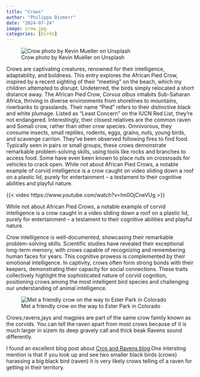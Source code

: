 ```yaml
---
title: "Crows"
author: "Philippa Dismorr"
date: "2024-07-24"
image: crow.jpg
categories: [birds]
---
```


![Crow photo by Kevin Mueller on Unsplash](crow.jpg)

Crows are captivating creatures, renowned for their intelligence, adaptability, and boldness. This entry explores the African Pied Crow, inspired by a recent sighting of their "meeting" on the beach, which my children attempted to disrupt. Undeterred, the birds simply relocated a short distance away.
The African Pied Crow, *Corvus albus* inhabits Sub-Saharan Africa, thriving in diverse environments from shorelines to mountains, riverbanks to grasslands. Their name "Pied" refers to their distinctive black and white plumage. Listed as "Least Concern" on the IUCN Red List, they're not endangered. Interestingly, their closest relatives are the common raven and Somali crow, rather than other crow species. Omnivorous, they consume insects, small reptiles, rodents, eggs, grains, nuts, young birds, and scavenge carrion. They've been observed following fires to find food. Typically seen in pairs or small groups, these crows demonstrate remarkable problem-solving skills, using tools like rocks and branches to access food. Some have even been known to place nuts on crossroads for vehicles to crack open.
While not about African Pied Crows, a notable example of corvid intelligence is a crow caught on video sliding down a roof on a plastic lid, purely for entertainment – a testament to their cognitive abilities and playful nature.

{{< video https://www.youtube.com/watch?v=hn0OjCneVUg >}}

While not about African Pied Crows, a notable example of corvid intelligence is a crow caught in a video sliding down a roof on a plastic lid, purely for entertainment – a testament to their cognitive abilities and playful nature.

Crow intelligence is well-documented, showcasing their remarkable problem-solving skills. Scientific studies have revealed their exceptional long-term memory, with crows capable of recognizing and remembering human faces for years. This cognitive prowess is complemented by their emotional intelligence. In captivity, crows often form strong bonds with their keepers, demonstrating their capacity for social connections. These traits collectively highlight the sophisticated nature of corvid cognition, positioning crows among the most intelligent bird species and challenging our understanding of animal intelligence.

![Met a friendly crow on the way to Ester Park in Colorado](friendly-crow.jpg)

Crows,ravens,jays and magpies are part of the same crow family known as the corvids. You can tell the raven apart from most crows because of it is much larger in sizem its deep gravely call and thick beak Ravens sound differently. 

I found an excellent blog post about [Cros and Ravens blog](https://urbannature.blog/2023/10/28/telling-crows-and-ravens-apart//).One intersting mention is that if you look up and see two smaller black birds (crows) harassing a big black bird (raven) it is very likely crows telling of a raven for getting in their territory. 




